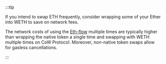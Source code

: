 :::tip

If you intend to swap ETH frequently, consider wrapping some of your Ether into WETH to save on network fees.

The network costs of using the [Eth-flow](/cow-protocol/contracts/periphery/eth-flow) multiple times are typically higher than wrapping the native token a single time and swapping with WETH multiple times on CoW Protocol.
Moreover, non-native token swaps allow for gasless cancellations.

:::
